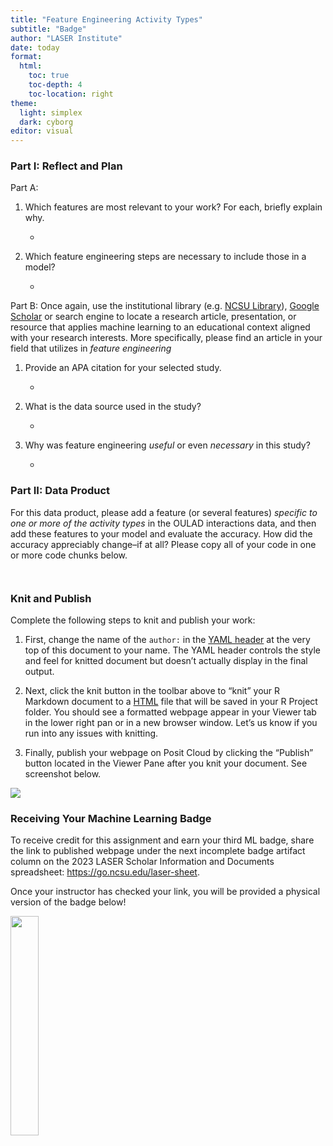 ```yaml
---
title: "Feature Engineering Activity Types"
subtitle: "Badge"
author: "LASER Institute"
date: today 
format:
  html:
    toc: true
    toc-depth: 4
    toc-location: right
theme:
  light: simplex
  dark: cyborg
editor: visual
---
```


### Part I: Reflect and Plan

Part A:

1.  Which features are most relevant to your work? For each, briefly explain why.

    -   

2.  Which feature engineering steps are necessary to include those in a model?

    -   

Part B: Once again, use the institutional library (e.g. [NCSU Library](https://www.lib.ncsu.edu/#articles)), [Google Scholar](https://scholar.google.com/) or search engine to locate a research article, presentation, or resource that applies machine learning to an educational context aligned with your research interests. More specifically, please find an article in your field that utilizes in *feature engineering*

1.  Provide an APA citation for your selected study.

    -   

2.  What is the data source used in the study?

    -   

3.  Why was feature engineering *useful* or even *necessary* in this study?

    -   

### Part II: Data Product

For this data product, please add a feature (or several features) *specific to one or more of the activity types* in the OULAD interactions data, and then add these features to your model and evaluate the accuracy. How did the accuracy appreciably change--if at all? Please copy all of your code in one or more code chunks below.

```r

```

```r

```

### Knit and Publish

Complete the following steps to knit and publish your work:

1.  First, change the name of the `author:` in the [YAML header](https://bookdown.org/yihui/rmarkdown-cookbook/rmarkdown-anatomy.html#yaml-metadata) at the very top of this document to your name. The YAML header controls the style and feel for knitted document but doesn't actually display in the final output.

2.  Next, click the knit button in the toolbar above to "knit" your R Markdown document to a [HTML](https://bookdown.org/yihui/rmarkdown/html-document.html) file that will be saved in your R Project folder. You should see a formatted webpage appear in your Viewer tab in the lower right pan or in a new browser window. Let's us know if you run into any issues with knitting.

3.  Finally, publish your webpage on Posit Cloud by clicking the "Publish" button located in the Viewer Pane after you knit your document. See screenshot below.

![](img/publish.png)

### Receiving Your Machine Learning Badge

To receive credit for this assignment and earn your third ML badge, share the link to published webpage under the next incomplete badge artifact column on the 2023 LASER Scholar Information and Documents spreadsheet: <https://go.ncsu.edu/laser-sheet>.

Once your instructor has checked your link, you will be provided a physical version of the badge below!

![](img/sml-4-badge.png){width="30%"}
